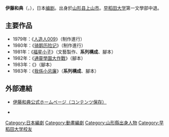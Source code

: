 {{blpunsourced|time=2019-01-14T13:09:30+00:00}}
{{expand Japanese|time=2019-01-14T13:09:30+00:00}}
{{Japanese|japanese=伊藤 和典|kana=いとう かずのり|romaji=Itō Kazunori}}
'''伊藤和典'''（{{jpn|j=伊藤 和典|kn=いとう かずのり}}，{{bd|1954年|12月24日}}），日本[[编剧|编剧]]。出身於[[山形县|山形县]][[上山市|上山市]]。[[早稻田大学|早稻田大学]]第一文學部中退。

== 主要作品 ==
* 1979年：《[[人造人009|人造人009]]》（制作進行）
* 1980年：《[[骑鹅历险记|骑鹅历险记]]》（制作進行）
* 1981年：《[[福星小子|福星小子]]》（文藝製作、'''系列構成'''、腳本）
* 1982年：《[[通靈學園大作戰|通靈學園大作戰]]》（腳本）
* 1983年：《{{lang|ja|さよなら三角}}》（腳本）
* 1983年：《[[我係小忌廉|我係小忌廉]]》（'''系列構成'''、腳本）

== 外部連結 ==
* {{ja}} [http://www.kyo-kan.net/k-ito/ 伊藤和典公式ホームページ（コンテンツ保存）] {{Wayback|url=http://www.kyo-kan.net/k-ito/ |date=20190915022154 }}
* {{Twitter|Ito_Kazunori}}

{{Normdaten}}
{{DEFAULTSORT:Ito Kazunori}}
[[Category:日本編劇|Category:日本編劇]]
[[Category:動畫編劇|Category:動畫編劇]]
[[Category:山形縣出身人物|Category:山形縣出身人物]]
[[Category:早稻田大学校友|Category:早稻田大学校友]]
{{Japan-writer-stub}}